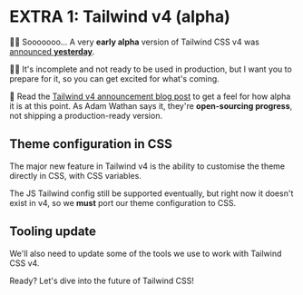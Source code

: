 # EXTRA 1: Tailwind v4 (alpha)

👨‍💼 Sooooooo... A very **early alpha** version of Tailwind CSS v4 was [announced **yesterday**](https://twitter.com/simonswiss/status/1765483668741480689).

👨‍💼 It's incomplete and not ready to be used in production, but I want you to prepare for it, so you can get excited for what's coming.

🦉 Read the [Tailwind v4 announcement blog post](https://tailwindcss.com/blog/tailwindcss-v4-alpha) to get a feel for how alpha it is at this point. As Adam Wathan says it, they're **open-sourcing progress**, not shipping a production-ready version.

## Theme configuration in CSS

The major new feature in Tailwind v4 is the ability to customise the theme directly in CSS, with CSS variables.

The JS Tailwind config still be supported eventually, but right now it doesn't exist in v4, so we **must** port our theme configuration to CSS.

## Tooling update

We'll also need to update some of the tools we use to work with Tailwind CSS v4.

Ready? Let's dive into the future of Tailwind CSS!

